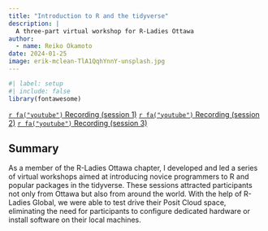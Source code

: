 ```yaml
---
title: "Introduction to R and the tidyverse"
description: |
  A three-part virtual workshop for R-Ladies Ottawa
author:
  - name: Reiko Okamoto
date: 2024-01-25
image: erik-mclean-TlA1QqhYnnY-unsplash.jpg
---
```


```r
#| label: setup
#| include: false
library(fontawesome)
```

::: container
<a class="btn btn-outline-primary" href="https://www.youtube.com/watch?v=1DwmSjbR7cs&ab_channel=R-LadiesGlobal">`r fa("youtube")` Recording (session 1)</a> <a class="btn btn-outline-primary" href="https://www.youtube.com/watch?v=lFjjD0EEWX0&ab_channel=R-LadiesGlobal">`r fa("youtube")` Recording (session 2)</a> <a class="btn btn-outline-primary" href="https://www.youtube.com/watch?v=ieLQQgYVO_s&ab_channel=R-LadiesGlobal">`r fa("youtube")` Recording (session 3)</a>
:::

## Summary

As a member of the R-Ladies Ottawa chapter, I developed and led a series of virtual workshops aimed at introducing novice programmers to R and popular packages in the tidyverse. These sessions attracted participants not only from Ottawa but also from around the world. With the help of R-Ladies Global, we were able to test drive their Posit Cloud space, eliminating the need for participants to configure dedicated hardware or install software on their local machines.
